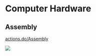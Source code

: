 # Computer Hardware

## Assembly

[actions.do/Assembly](https://actions.do/Assembly)

![](https://qrcode.do/actions.do/Assembly.png)